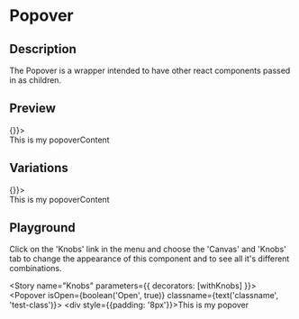 
<Meta title="Popover" component={Popover} />

# Popover

## Description

The Popover is a wrapper intended to have other react components passed in as children.

## Preview

<Preview>
  <Story name="Default">
    <Popover isOpen setIsOpen={() => {}}>
      <PopoverContent borderRadius="small">
        <div style={{padding: '8px'}}>This is my popoverContent</div>
      </PopoverContent>
    </Popover>
  </Story>
</Preview>

## Variations

<Story name="Closed">
  <Popover isOpen={false} setIsOpen={() => {}}>
    <PopoverContent borderRadius="small">
      <div style={{padding: '8px'}}>This is my popoverContent</div>
    </PopoverContent>
  </Popover>
</Story>

## Playground

Click on the 'Knobs' link in the menu and choose the 'Canvas' and 'Knobs' tab to change the appearance of this component and to see all it's different combinations.

<Story name="Knobs" parameters={{ decorators: [withKnobs] }}>
  <Popover isOpen={boolean('Open', true)} classname={text('classname', 'test-class')}>
    <div style={{padding: '8px'}}>This is my popover</div>
  </Popover>
</Story>